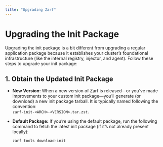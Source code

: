 ```yaml
---
title: "Upgrading Zarf"
---
```


# Upgrading the Init Package

Upgrading the init package is a bit different from upgrading a regular application package because it establishes your cluster’s foundational infrastructure (like the internal registry, injector, and agent). Follow these steps to upgrade your init package:

## 1. Obtain the Updated Init Package

- **New Version:** When a new version of Zarf is released—or you’ve made improvements to your custom init package—you’ll generate (or download) a new init package tarball. It is typically named following the convention:  
  `zarf-init-<ARCH>-<VERSION>.tar.zst`.

- **Default Package:** If you’re using the default package, run the following command to fetch the latest init package (if it’s not already present locally):

  ```bash
  zarf tools download-init
